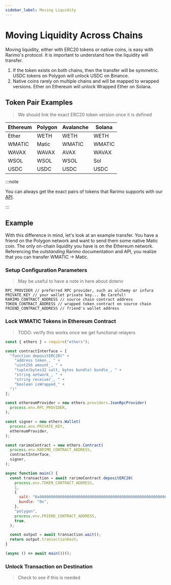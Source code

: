 ```yaml
---
sidebar_label: Moving Liquidity
---
```


# Moving Liquidity Across Chains

Moving liquidity, either with ERC20 tokens or native coins, is easy with Rarimo's protocol.
It is important to understand how the liquidity will transfer.

1. If the token exists on both chains, then the transfer will be symmetric. USDC tokens on Polygon will unlock USDC on Binance.
1. Native coins rarely on multiple chains and will be mapped to wrapped versions. Ether on Ethereum will unlock Wrapped Ether on Solana.

## Token Pair Examples

> We should link the exact ERC20 token version once it is defined

| Ethereum | Polygon | Avalanche | Solana |
| --- | --- | --- | --- |
| Ether | WETH | WETH | WETH |
| WMATIC | Matic | WMATIC | WMATIC |
| WAVAX | WAVAX | AVAX | WAVAX |
| WSOL | WSOL | WSOL | Sol |
| USDC | USDC | USDC | USDC |

:::note

You can always get the exact pairs of tokens that Rarimo supports with our [API](api/reference/get-token-list.api.mdx).

:::

## Example

With this difference in mind, let's look at an example transfer.
You have a friend on the Polygon network and want to send them some native Matic coin.
The only on-chain liquidity you have is on the Ethereum network.
Referencing the *outstanding* Rarimo documentation and API, you realize that you can transfer WMATIC -> Matic.

### Setup Configuration Parameters

> May be useful to have a note in here about dotenv

```
RPC_PROVIDER // preferred RPC provider, such as alchemy or infura
PRIVATE_KEY // your wallet private key... Be Careful!
RARIMO_CONTRACT_ADDRESS // source chain contract address
TOKEN_CONTRACT_ADDRESS // wrapped token contract on source chain
FRIEND_CONTRACT_ADDRESS // friend's wallet address
```

### Lock WMATIC Tokens in Ethereum Contract

> TODO: verify this works once we get functional relayers

```javascript
const { ethers } = require("ethers");

const contractInterface = [
  "function depositERC20(" +
    "address token_, " +
    "uint256 amount_, " +
    "tuple(bytes32 salt, bytes bundle) bundle_, " +
    "string network_, " +
    "string receiver_, " +
    "boolean isWrapped_" +
  ")"
];

const ethereumProvider = new ethers.providers.JsonRpcProvider(
  process.env.RPC_PROVIDER,
);

const signer = new ethers.Wallet(
  process.env.PRIVATE_KEY,
  ethereumProvider,
);

const rarimoContract = new ethers.Contract(
  process.env.RARIMO_CONTRACT_ADDRESS,
  contractInterface,
  signer,
);

async function main() {
  const transaction = await rarimoContract.depositERC20(
    process.env.TOKEN_CONTRACT_ADDRESS,
    1,
    {
      salt: "0x0000000000000000000000000000000000000000000000000000000000000001",
      bundle: "0x",
    },
    "polygon",
    process.env.FRIEND_CONTRACT_ADDRESS,
    true,
  );

  const output = await transaction.wait();
  return output.transactionHash;
}

(async () => await main())();
```

### Unlock Transaction on Destination

> Check to see if this is needed